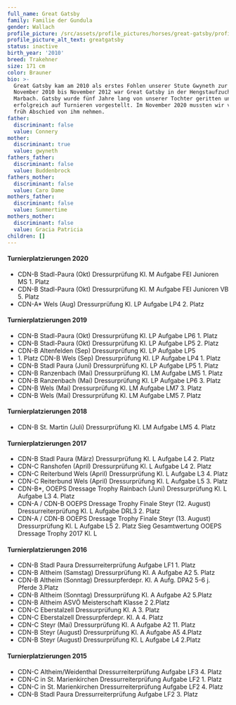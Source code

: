 ```yaml
---
full_name: Great Gatsby
family: Familie der Gundula
gender: Wallach
profile_picture: /src/assets/profile_pictures/horses/great-gatsby/profile_picture.jpg
profile_picture_alt_text: greatgatsby
status: inactive
birth_year: '2010'
breed: Trakehner
size: 171 cm
color: Brauner
bio: >-
  Great Gatsby kam am 2010 als erstes Fohlen unserer Stute Gwyneth zur Welt. Von
  November 2010 bis November 2012 war Great Gatsby in der Hengstaufzucht in
  Marbach. Gatsby wurde fünf Jahre lang von unserer Tochter geritten und
  erfolgreich auf Turnieren vorgestellt. Im November 2020 mussten wir viel zu
  früh Abschied von ihm nehmen. 
father:
  discriminant: false
  value: Connery
mother:
  discriminant: true
  value: gwyneth
fathers_father:
  discriminant: false
  value: Buddenbrock
fathers_mother:
  discriminant: false
  value: Caro Dame
mothers_father:
  discriminant: false
  value: Summertime
mothers_mother:
  discriminant: false
  value: Gracia Patricia
children: []
---
```

#### **Turnierplatzierungen 2020**

* CDN-B Stadl-Paura (Okt) Dressurprüfung Kl. M Aufgabe FEI Junioren MS  1. Platz&#x20;
* CDN-B Stadl-Paura (Okt) Dressurprüfung Kl. M Aufgabe FEI Junioren VB  5. Platz
* CDN-A\* Wels  (Aug) Dressurprüfung Kl. LP Aufgabe LP4  2. Platz

#### **Turnierplatzierungen 2019**

* CDN-B Stadl-Paura (Okt) Dressurprüfung Kl. LP Aufgabe LP6  1. Platz&#x20;
* CDN-B Stadl-Paura (Okt) Dressurprüfung Kl. LP Aufgabe LP5  2. Platz&#x20;
* CDN-B Altenfelden (Sep) Dressurprüfung Kl. LP Aufgabe LP5 &#x20;
* 1\. Platz CDN-B Wels (Sep) Dressurprüfung Kl. LP Aufgabe LP4  1. Platz&#x20;
* CDN-B Stadl Paura (Juni) Dressurprüfung Kl. LP Aufgabe LP5 1. Platz&#x20;
* CDN-B Ranzenbach (Mai) Dressurprüfung Kl. LM Aufgabe LM5 1. Platz&#x20;
* CDN-B Ranzenbach (Mai) Dressurprüfung Kl. LP Aufgabe LP6  3. Platz&#x20;
* CDN-B Wels (Mai) Dressurprüfung Kl. LM Aufgabe LM7 3. Platz&#x20;
* CDN-B Wels (Mai) Dressurprüfung Kl. LM Aufgabe LM5 7. Platz

#### Turnierplatzierungen 2018

* CDN-B St. Martin (Juli) Dressurprüfung Kl. LM Aufgabe LM5 4. Platz

#### Turnierplatzierungen 2017

* CDN-B Stadl Paura (März) Dressurprüfung Kl. L Aufgabe L4 2. Platz
* CDN-C Ranshofen (April) Dressurprüfung Kl. L Aufgabe L4 2. Platz&#x20;
* CDN-C Reiterbund Wels (April) Dressurprüfung Kl. L Aufgabe L3 4. Platz&#x20;
* CDN-C Reiterbund Wels (April) Dressurprüfung Kl. L Aufgabe L5 3. Platz&#x20;
* CDN-B\*, OOEPS Dressage Trophy Rainbach (Juni) Dressurprüfung Kl. L Aufgabe L3 4. Platz
* CDN-A / CDN-B OOEPS Dressage Trophy Finale Steyr (12. August) Dressurreiterprüfung Kl. L Aufgabe DRL3 2. Platz
* CDN-A / CDN-B OOEPS Dressage Trophy Finale Steyr (13. August) Dressurprüfung Kl. L Aufgabe L5  2. Platz
  Sieg Gesamtwertung OOEPS Dressage Trophy 2017 Kl. L

#### Turnierplatzierungen 2016

* CDN-B Stadl Paura Dressurreiterprüfung Aufgabe LF1 1. Platz
* CDN-B Altheim (Samstag) Dressurprüfung Kl. A Aufgabe A2 5. Platz&#x20;
* CDN-B Altheim (Sonntag) Dressurpferdepr. Kl. A Aufg. DPA2 5-6 j. Pferde 3.Platz&#x20;
* CDN-B Altheim  (Sonntag) Dressurprüfung Kl. A Aufgabe A2 5.Platz&#x20;
* CDN-B Altheim  ASVÖ Meisterschaft Klasse 2 2.Platz&#x20;
* CDN-C Eberstalzell Dressurprüfung Kl. A 3. Platz&#x20;
* CDN-C Eberstalzell Dressurpferdepr. Kl. A 4. Platz&#x20;
* CDN-C Steyr  (Mai) Dressurprüfung Kl. A Aufgabe A2 11. Platz&#x20;
* CDN-B Steyr (August) Dressurprüfung Kl. A Aufgabe A5 4.Platz&#x20;
* CDN-B Steyr (August) Dressurprüfung Kl. L Aufgabe L4 2.Platz

#### Turnierplatzierungen 2015

* CDN-C Altheim/Weidenthal Dressurreiterprüfung Aufgabe LF3 4. Platz
* CDN-C in St. Marienkirchen Dressurreiterprüfung Aufgabe LF2 1. Platz&#x20;
* CDN-C in St. Marienkirchen Dressurreiterprüfung Aufgabe LF2 4. Platz&#x20;
* CDN-B Stadl Paura Dressurreiterprüfung Aufgabe LF2 3. Platz

